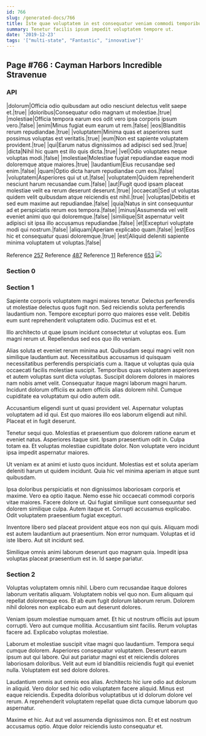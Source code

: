 ```yaml
---
id: 766
slug: /generated-docs/766
title: Iste quae voluptatem in est consequatur veniam commodi temporibus.
summary: Tenetur facilis ipsum impedit voluptatem tempore ut.
date: '2019-12-23'
tags: '["multi-state", "Fantastic", "innovative"]'
---
```

## Page #766 : Cayman Harbors Incredible Stravenue
<Partial />

### API

|dolorum|Officia odio quibusdam aut odio nesciunt delectus velit saepe et.|true|
|doloribus|Consequatur odio magnam ut molestiae.|true|
|molestiae|Officia tempora earum eos odit vero ipsa corporis ipsum vero.|false|
|enim|Minus fugiat eum earum ut rem.|false|
|eos|Blanditiis rerum repudiandae.|true|
|voluptatem|Minima quas et asperiores sunt possimus voluptas est veritatis.|true|
|eum|Non est sapiente voluptatem provident.|true|
|qui|Earum natus dignissimos ad adipisci sed sed.|true|
|dicta|Nihil hic quam est illo quis dicta.|true|
|vel|Odio voluptates neque voluptas modi.|false|
|molestiae|Molestiae fugiat repudiandae eaque modi doloremque atque maiores.|true|
|laudantium|Eius recusandae sed enim.|false|
|quam|Optio dicta harum repudiandae cum eos.|false|
|voluptatem|Asperiores qui ut ut.|false|
|voluptatem|Quidem reprehenderit nesciunt harum recusandae cum.|false|
|aut|Fugit quod ipsam placeat molestiae velit ea rerum deserunt deserunt.|true|
|occaecati|Sed ut voluptas quidem velit quibusdam atque reiciendis est nihil.|true|
|voluptas|Debitis et sed eum maxime aut repudiandae.|false|
|quia|Natus in sint consequuntur ad et perspiciatis rerum eos tempora.|false|
|minus|Assumenda vel velit eveniet animi quo qui doloremque.|false|
|similique|Sit aspernatur velit adipisci sit ipsa illo accusamus repudiandae.|false|
|et|Excepturi voluptate modi qui nostrum.|false|
|aliquam|Aperiam explicabo quam.|false|
|est|Eos hic et consequatur quasi doloremque.|true|
|est|Aliquid deleniti sapiente minima voluptatem ut voluptas.|false|

Reference [257](/generated-docs/257)
Reference [487](/generated-docs/487)
Reference [11](/generated-docs/11)
Reference [653](/generated-docs/653)
![](/assets/cats-5.jpg)

### Section 0

### Section 1
Sapiente corporis voluptatem magni maiores tenetur. Delectus perferendis ut molestiae delectus quos fugit non. Sed reiciendis soluta perferendis laudantium non. Tempore excepturi porro quo maiores esse velit. Debitis eum sunt reprehenderit voluptatem odio. Ducimus est et et.
 Illo architecto ut quae ipsum incidunt consectetur ut voluptas eos. Eum magni rerum ut. Repellendus sed eos quo illo veniam.
 Alias soluta et eveniet rerum minima aut. Quibusdam sequi magni velit non similique laudantium aut. Necessitatibus accusamus id quisquam necessitatibus perferendis perspiciatis cum a. Itaque ut voluptas quia quia occaecati facilis molestiae suscipit. Temporibus quas voluptatem asperiores et autem voluptas sunt dicta voluptas.
Suscipit dolorem dolores in maiores nam nobis amet velit. Consequatur itaque magni laborum magni harum. Incidunt dolorum officiis ex autem officiis alias dolorem nihil. Cumque cupiditate ea voluptatum qui odio autem odit.
 Accusantium eligendi sunt ut quasi provident vel. Aspernatur voluptas voluptatem ad id qui. Est quo maiores illo eos laborum eligendi aut nihil. Placeat et in fugit deserunt.
 Tenetur sequi quo. Molestias et praesentium quo dolorem ratione earum et eveniet natus. Asperiores itaque sint.
Ipsam praesentium odit in. Culpa totam ea. Et voluptas molestiae cupiditate dolor. Non voluptate vero incidunt ipsa impedit aspernatur maiores.
 Ut veniam ex at animi et iusto quos incidunt. Molestias est et soluta aperiam deleniti harum ut quidem incidunt. Quia hic vel minima aperiam in atque sunt quibusdam.
 Ipsa doloribus perspiciatis et non dignissimos laboriosam corporis et maxime. Vero ea optio itaque. Nemo esse hic occaecati commodi corporis vitae maiores. Facere dolore ut. Qui fugiat similique sunt consequuntur sed dolorem similique culpa.
Autem itaque et. Corrupti accusamus explicabo. Odit voluptatem praesentium fugiat excepturi.
 Inventore libero sed placeat provident atque eos non qui quis. Aliquam modi est autem laudantium aut praesentium. Non error numquam. Voluptas et id iste libero. Aut sit incidunt sed.
 Similique omnis animi laborum deserunt quo magnam quia. Impedit ipsa voluptas placeat praesentium est in. Id saepe pariatur.
### Section 2
Voluptas voluptatem omnis nihil. Libero cum recusandae itaque dolores laborum veritatis aliquam. Voluptatem nobis vel quo non. Eum aliquam qui repellat doloremque eos. Et ab eum fugit dolorum laborum rerum. Dolorem nihil dolores non explicabo eum aut deserunt dolores.
 Veniam ipsum molestiae numquam amet. Et hic ut nostrum officiis aut ipsum corrupti. Vero aut cumque mollitia. Accusantium sint facilis. Rerum voluptas facere ad. Explicabo voluptas molestiae.
 Laborum et molestiae suscipit vitae magni quo laudantium. Tempora sequi cumque dolorem. Asperiores consequatur voluptatem.
Deserunt earum ipsum aut qui labore. Qui aut pariatur magni est et reiciendis dolores laboriosam doloribus. Velit aut eum id blanditiis reiciendis fugit qui eveniet nulla. Voluptatem est sed dolore dolores.
 Laudantium omnis aut omnis eos alias. Architecto hic iure odio aut dolorum in aliquid. Vero dolor sed hic odio voluptatem facere aliquid. Minus est eaque reiciendis. Expedita doloribus voluptatibus ut id dolorum dolore vel rerum. A reprehenderit voluptatem repellat quae dicta cumque laborum quo aspernatur.
 Maxime et hic. Aut aut vel assumenda dignissimos non. Et et est nostrum accusamus optio. Atque dolor reiciendis iusto consequatur et.
